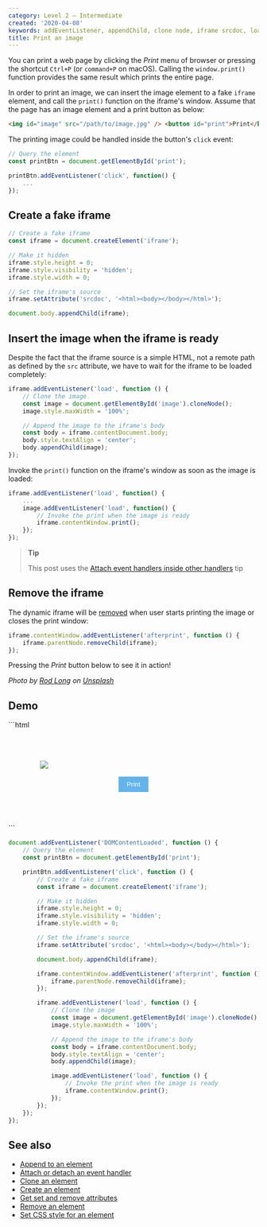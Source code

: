 ```yaml
---
category: Level 2 — Intermediate
created: '2020-04-08'
keywords: addEventListener, appendChild, clone node, iframe srcdoc, load event, print image, removeChild, set CSS style, setAttribute, window print
title: Print an image
---
```


You can print a web page by clicking the _Print_ menu of browser or pressing the shortcut `Ctrl+P` (or `command+P` on macOS). Calling the `window.print()` function provides the same result which prints the entire page.

In order to print an image, we can insert the image element to a fake `iframe` element, and call the `print()` function on the iframe's window. Assume that the page has an image element and a print button as below:

```html
<img id="image" src="/path/to/image.jpg" /> <button id="print">Print</button>
```

The printing image could be handled inside the button's `click` event:

```js
// Query the element
const printBtn = document.getElementById('print');

printBtn.addEventListener('click', function() {
    ...
});
```

## Create a fake iframe

```js
// Create a fake iframe
const iframe = document.createElement('iframe');

// Make it hidden
iframe.style.height = 0;
iframe.style.visibility = 'hidden';
iframe.style.width = 0;

// Set the iframe's source
iframe.setAttribute('srcdoc', '<html><body></body></html>');

document.body.appendChild(iframe);
```

## Insert the image when the iframe is ready

Despite the fact that the iframe source is a simple HTML, not a remote path as defined by the `src` attribute, we have to wait for the iframe to be loaded completely:

```js
iframe.addEventListener('load', function () {
    // Clone the image
    const image = document.getElementById('image').cloneNode();
    image.style.maxWidth = '100%';

    // Append the image to the iframe's body
    const body = iframe.contentDocument.body;
    body.style.textAlign = 'center';
    body.appendChild(image);
});
```

Invoke the `print()` function on the iframe's window as soon as the image is loaded:

```js
iframe.addEventListener('load', function() {
    ...
    image.addEventListener('load', function() {
        // Invoke the print when the image is ready
        iframe.contentWindow.print();
    });
});
```

> **Tip**
>
> This post uses the [Attach event handlers inside other handlers](https://phuoc.ng/collection/html-dom/attach-event-handlers-inside-other-handlers) tip

## Remove the iframe

The dynamic iframe will be [removed](https://phuoc.ng/collection/html-dom/remove-an-element) when user starts printing the image or closes the print window:

```js
iframe.contentWindow.addEventListener('afterprint', function () {
    iframe.parentNode.removeChild(iframe);
});
```

Pressing the _Print_ button below to see it in action!

_Photo by [Rod Long](https://unsplash.com/@rodlong) on [Unsplash](https://unsplash.com/photos/J-ygvQbilXU)_

## Demo

<Playground>
```html
<div style="display: flex; flex-direction: column; justify-content: center; padding: 4rem">
    <img id="image" src="/assets/html-dom/village.jpg" />
    <div style="margin-top: 1rem; text-align: center">
        <button
            style="background-color: #63b3ed; border: none; color: #fff; cursor: pointer; padding: 0.5rem 1rem"
            id="print"
        >
            Print
        </button>
    </div>
</div>
```

```js
document.addEventListener('DOMContentLoaded', function () {
    // Query the element
    const printBtn = document.getElementById('print');

    printBtn.addEventListener('click', function () {
        // Create a fake iframe
        const iframe = document.createElement('iframe');

        // Make it hidden
        iframe.style.height = 0;
        iframe.style.visibility = 'hidden';
        iframe.style.width = 0;

        // Set the iframe's source
        iframe.setAttribute('srcdoc', '<html><body></body></html>');

        document.body.appendChild(iframe);

        iframe.contentWindow.addEventListener('afterprint', function () {
            iframe.parentNode.removeChild(iframe);
        });

        iframe.addEventListener('load', function () {
            // Clone the image
            const image = document.getElementById('image').cloneNode();
            image.style.maxWidth = '100%';

            // Append the image to the iframe's body
            const body = iframe.contentDocument.body;
            body.style.textAlign = 'center';
            body.appendChild(image);

            image.addEventListener('load', function () {
                // Invoke the print when the image is ready
                iframe.contentWindow.print();
            });
        });
    });
});
```
</Playground>

## See also

-   [Append to an element](https://phuoc.ng/collection/html-dom/append-to-an-element)
-   [Attach or detach an event handler](https://phuoc.ng/collection/html-dom/attach-or-detach-an-event-handler)
-   [Clone an element](https://phuoc.ng/collection/html-dom/clone-an-element)
-   [Create an element](https://phuoc.ng/collection/html-dom/create-an-element)
-   [Get set and remove attributes](https://phuoc.ng/collection/html-dom/get-set-and-remove-attributes)
-   [Remove an element](https://phuoc.ng/collection/html-dom/remove-an-element)
-   [Set CSS style for an element](https://phuoc.ng/collection/html-dom/set-css-style-for-an-element)
